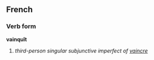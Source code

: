 ==French==
===Verb form===
'''vainquît'''

# ''third-person singular subjunctive imperfect of [[vaincre]]''